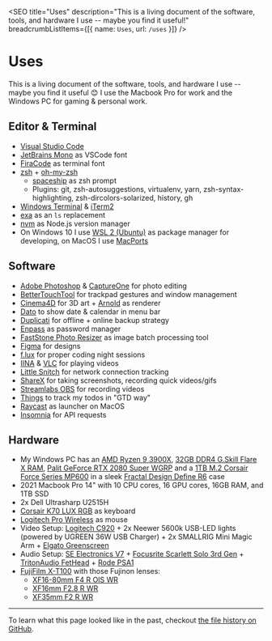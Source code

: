 
<SEO
  title="Uses"
  description="This is a living document of the software, tools, and hardware I use -- maybe you find it useful!"
  breadcrumbListItems={[{ name: `Uses`, url: `/uses` }]}
/>


# Uses

This is a living document of the software, tools, and hardware I use -- maybe you find it useful 😊 I use the Macbook Pro for work and the Windows PC for gaming & personal work.

## Editor & Terminal

- [Visual Studio Code](https://code.visualstudio.com/)
- [JetBrains Mono](https://www.jetbrains.com/lp/mono/) as VSCode font
- [FiraCode](https://github.com/tonsky/FiraCode) as terminal font
- [zsh](https://www.zsh.org/) + [oh-my-zsh](https://ohmyz.sh/)
  - [spaceship](https://github.com/denysdovhan/spaceship-prompt) as zsh prompt
  - Plugins: git, zsh-autosuggestions, virtualenv, yarn, zsh-syntax-highlighting, zsh-dircolors-solarized, history, gh
- [Windows Terminal](https://github.com/microsoft/terminal) & [iTerm2](https://iterm2.com/)
- [exa](/garden/replacing-ls-with-exa) as an `ls` replacement
- [nvm](https://github.com/nvm-sh/nvm) as Node.js version manager
- On Windows 10 I use [WSL 2 (Ubuntu)](https://ubuntu.com/wsl) as package manager for developing, on MacOS I use [MacPorts](https://www.macports.org/)

## Software

- [Adobe Photoshop](https://www.adobe.com/products/photoshop.html) & [CaptureOne](https://www.captureone.com) for photo editing
- [BetterTouchTool](https://folivora.ai/) for trackpad gestures and window management
- [Cinema4D](https://www.maxon.net/en/cinema-4d/) for 3D art + [Arnold](https://www.arnoldrenderer.com/) as renderer
- [Dato](https://sindresorhus.com/dato) to show date & calendar in menu bar
- [Duplicati](https://www.duplicati.com/) for offline + online backup strategy
- [Enpass](https://www.enpass.io/) as password manager
- [FastStone Photo Resizer](https://www.faststone.org/FSResizerDetail.htm) as image batch processing tool
- [Figma](https://www.figma.com/) for designs
- [f.lux](https://justgetflux.com/) for proper coding night sessions
- [IINA](https://iina.io/) & [VLC](https://www.videolan.org/) for playing videos
- [Little Snitch](https://www.obdev.at/en/products/littlesnitch/index.html) for network connection tracking
- [ShareX](https://getsharex.com/) for taking screenshots, recording quick videos/gifs
- [Streamlabs OBS](https://streamlabs.com/) for recording videos
- [Things](https://culturedcode.com/things/) to track my todos in "GTD way"
- [Raycast](https://www.raycast.com/) as launcher on MacOS
- [Insomnia](https://insomnia.rest/) for API requests

## Hardware

- My Windows PC has an [AMD Ryzen 9 3900X](https://www.amd.com/en/products/cpu/amd-ryzen-9-3900x), [32GB DDR4 G.Skill Flare X RAM](https://www.gskill.com/product/165/170/1562828786/F4-3200C14D-32GFX-Overview), [Palit GeForce RTX 2080 Super WGRP](https://www.palit.com/palit/vgapro.php?id=3359&lang=en) and a [1TB M.2 Corsair Force Series MP600](https://www.corsair.com/de/de/Kategorien/Produkte/Datenspeicher/M-2-SSDs/Force-Series%E2%84%A2-Gen-4-PCIe-NVMe-M-2-SSD/p/CSSD-F1000GBMP600) in a sleek [Fractal Design Define R6](https://www.fractal-design.com/products/cases/define/define-r6/blackout/) case
- 2021 Macbook Pro 14" with 10 CPU cores, 16 GPU cores, 16GB RAM, and 1TB SSD
- 2x Dell Ultrasharp U2515H
- [Corsair K70 LUX RGB](https://www.corsair.com/de/de/Kategorien/Produkte/Gaming-Tastaturen/Mechanische-RGB-Gaming-Tastaturen/K70-LUX-RGB-Mechanical-Gaming-Keyboard-%E2%80%94-CHERRY%C2%AE-MX-SILENT-RGB-%28DE%29/p/CH-9101013-DE) as keyboard
- [Logitech Pro Wireless](https://www.logitechg.com/de-de/products/gaming-mice/pro-wireless-mouse.html) as mouse
- Video Setup: [Logitech C920](https://www.logitech.com/de-de/products/webcams/c920-pro-hd-webcam.960-001055.html) + 2x Neewer 5600k USB-LED lights (powered by UGREEN 36W USB Charger) + 2x SMALLRIG Mini Magic Arm + [Elgato Greenscreen](https://www.elgato.com/green-screen)
- Audio Setup: [SE Electronics V7](https://www.seelectronics.com/se-v7-dynamic-microphone) + [Focusrite Scarlett Solo 3rd Gen](https://focusrite.com/de/usb-audio-interface/scarlett/scarlett-solo) + [TritonAudio FetHead](https://www.tritonaudio.com/fethead) + [Rode PSA1](http://en.rode.com/accessories/Psa1)
- [FujiFilm X-T100](https://fujifilm-x.com/en-us/products/cameras/x-t100/) with those Fujinon lenses:
  - [XF16-80mm F4 R OIS WR](https://fujifilm-x.com/en-us/products/lenses/xf16-80mmf4-r-ois-wr/)
  - [XF16mm F2.8 R WR](https://fujifilm-x.com/en-us/products/lenses/xf16mmf28-r-wr/)
  - [XF35mm F2 R WR](https://fujifilm-x.com/en-us/products/lenses/xf35mmf2-r-wr/)

---

To learn what this page looked like in the past, checkout [the file history on GitHub](https://github.com/LekoArts/portfolio-v2/commits/main/www/src/pages/uses.mdx).
